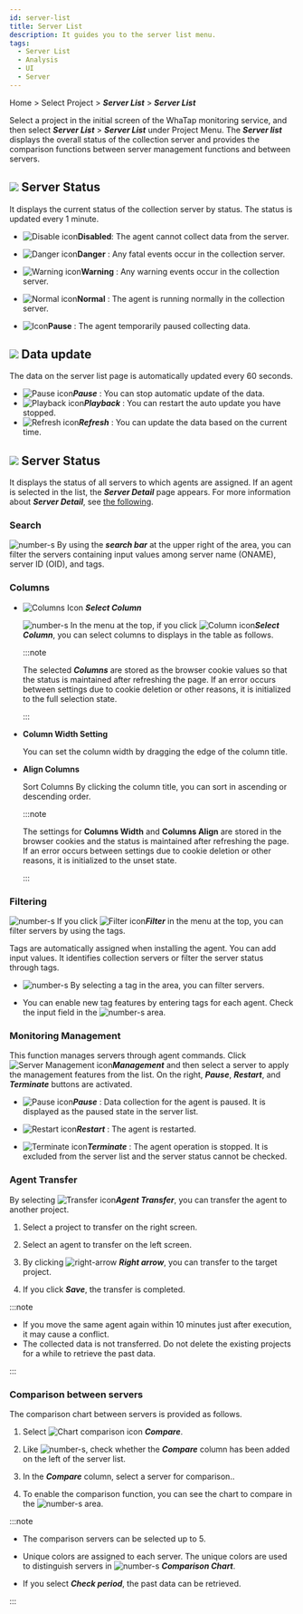 ```yaml
---
id: server-list
title: Server List
description: It guides you to the server list menu.
tags:
  - Server List
  - Analysis
  - UI
  - Server
---
```


Home > Select Project > **_Server List_** > **_Server List_**

Select a project in the initial screen of the WhaTap monitoring service, and then select **_Server List_** > **_Server List_** under Project Menu. The **_Server list_** displays the overall status of the collection server and provides the comparison functions between server management functions and between servers.

<ImgLang img='server-list.png' desc='Server List'/>

## ![](/img/number-01.png) Server Status

It displays the current status of the collection server by status. The status is updated every 1 minute.

-   ![Disable icon](/img/ico-disable-agent.svg)**Disabled**: The agent cannot collect data from the server.

-   ![Danger icon](/img/ic-warning-critical.svg)**Danger** : Any fatal events occur in the collection server.

-   ![Warning icon](/img/ic-warning-filled.svg)**Warning** : Any warning events occur in the collection server.

-   ![Normal icon](/img/ic-check-circle-filled.svg)**Normal** : The agent is running normally in the collection server.

-   ![Icon](/img/ic-s-pause.svg)**Pause** : The agent temporarily paused collecting data.

## ![](/img/number-02.png) Data update

The data on the server list page is automatically updated every 60 seconds.

-   ![Pause icon](/img/ic-s-pause.svg)**_Pause_** : You can stop automatic update of the data. 
-   ![Playback icon](/img/ic-play-grn.svg)**_Playback_** : You can restart the auto update you have stopped.
-   ![Refresh icon](/img/ic-refresh2.svg)**_Refresh_** : You can update the data based on the current time.

## ![](/img/number-03.png) Server Status

It displays the status of all servers to which agents are assigned. If an agent is selected in the list, the **_Server Detail_** page appears. For more information about **_Server Detail_**, see [the following](server-detail).

### Search

![number-s](/img/number-03.png) By using the **_search bar_** at the upper right of the area, you can filter the servers containing input values among server name (ONAME), server ID (OID), and tags.

### Columns

-   ![Columns Icon](/img/ic-column.svg) **_Select Column_**

    ![number-s](/img/number-03.png) In the menu at the top, if you click ![Column icon](/img/ic-column.svg)**_Select Column_**, you can select columns to displays in the table as follows.

    <ImgLang img='server-list-cl.png' desc='Server list column'/>

    :::note

    The selected **_Columns_** are stored as the browser cookie values so that the status is maintained after refreshing the page. If an error occurs between settings due to cookie deletion or other reasons, it is initialized to the full selection state.

    :::

-   **Column Width Setting**

    You can set the column width by dragging the edge of the column title.

-   **Align Columns**

    Sort Columns By clicking the column title, you can sort in ascending or descending order.

    :::note

    The settings for **Columns Width** and **Columns Align** are stored in the browser cookies and the status is maintained after refreshing the page. If an error occurs between settings due to cookie deletion or other reasons, it is initialized to the unset state.

    :::

### Filtering

![number-s](/img/number-03.png) If you click ![Filter icon](/img/ico-filter.svg)**_Filter_** in the menu at the top, you can filter servers by using the tags. 

Tags are automatically assigned when installing the agent. You can add input values. It identifies collection servers or filter the server status through tags.

<ImgLang img='server-list-filter.png' desc='Server list filter'/>

-   ![number-s](/img/number-04.png) By selecting a tag in the area, you can filter servers. 

-   You can enable new tag features by entering tags for each agent. Check the input field in the ![number-s](/img/number-05.png) area.

### Monitoring Management

This function manages servers through agent commands. Click ![Server Management icon](/img/ico-setting.svg)**_Management_** and then select a server to apply the management features from the list. On the right, **_Pause_**, **_Restart_**, and **_Terminate_** buttons are activated.

-   ![Pause icon](/img/ic-s-pause.svg)**_Pause_** : Data collection for the agent is paused. It is displayed as the paused state in the server list.

-   ![Restart icon](/img/ic-caret-right.svg)**_Restart_** : The agent is restarted.

-   ![Terminate icon](/img/ic-delete-critical.svg)**_Terminate_** : The agent operation is stopped. It is excluded from the server list and the server status cannot be checked.

### Agent Transfer

By selecting ![Transfer icon](/img/ic-swap.svg)**_Agent Transfer_**, you can transfer the agent to another project.

<ImgLang img='server-list-agent-transfer.png' desc='Server list agent transfer'/>

1.  Select a project to transfer on the right screen.

2.  Select an agent to transfer on the left screen.

3.  By clicking ![right-arrow](/img/right-arrow.svg) **_Right arrow_**, you can transfer to the target project.

4.  If you click **_Save_**, the transfer is completed.

:::note

-   If you move the same agent again within 10 minutes just after execution, it may cause a conflict. 
-   The collected data is not transferred. Do not delete the existing projects for a while to retrieve the past data.

:::

### Comparison between servers

The comparison chart between servers is provided as follows. 

<ImgLang img='server-list-compare.png' desc='Comparison between servers'/>

1.  Select ![Chart comparison icon](/img/ic-multiline-chart2.svg) **_Compare_**.

2.  Like ![number-s](/img/number-06.png), check whether the **_Compare_** column has been added on the left of the server list.

3.  In the **_Compare_** column, select a server for comparison..

4.  To enable the comparison function, you can see the chart to compare in the ![number-s](/img/ic-number-07.svg) area.

:::note

-   The comparison servers can be selected up to 5.

-   Unique colors are assigned to each server. The unique colors are used to distinguish servers in ![number-s](/img/ic-number-07.svg) **_Comparison Chart_**.

-   If you select **_Check period_**, the past data can be retrieved.

:::

<!-- 

![](https://img.whatap.io/media/images/Screenshot_2021-03-17_server_14861_-_Server_Monitoring24.png)

<div style={{textAlign: 'center'}}>

![sc](/img/server-list-data-rn.png)

</div>

-->
